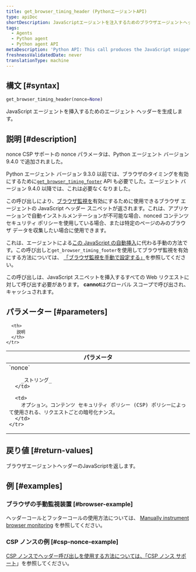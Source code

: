 ```yaml
---
title: get_browser_timing_header (PythonエージェントAPI)
type: apiDoc
shortDescription: JavaScriptエージェントを注入するためのブラウザエージェントヘッダを生成します。
tags:
  - Agents
  - Python agent
  - Python agent API
metaDescription: 'Python API: This call produces the JavaScript snippet you can use to set up browser monitoring.'
freshnessValidatedDate: never
translationType: machine
---
```


## 構文 [#syntax]

```py
get_browser_timing_header(nonce=None)
```

JavaScript エージェントを挿入するための<InlinePopover type="browser"/>エージェント ヘッダーを生成します。

## 説明 [#description]

<Callout variant="important">
  nonce CSP サポートの nonce パラメータは、Python エージェント バージョン 9.4.0 で追加されました。

  Python エージェント バージョン 9.3.0 以前では、ブラウザのタイミングを有効にするために[`get_browser_timing_footer`](/docs/agents/python-agent/python-agent-api/get_browser_timing_footer) API も必要でした。エージェント バージョン 9.4.0 以降では、これは必要なくなりました。
</Callout>

この呼び出しにより、[ブラウザ監視を](/docs/agents/python-agent/supported-features/page-load-timing-python)有効にするために使用できるブラウザ エージェントの JavaScript ヘッダー スニペットが返されます。これは、アプリケーションで自動インストルメンテーションが不可能な場合、nonced コンテンツ セキュリティ ポリシーを使用している場合、または特定のページのみのブラウザ データを収集したい場合に使用できます。

これは、エージェントによる[この JavaScript の自動挿入](/docs/browser/new-relic-browser/installation-configuration/add-apps-new-relic-browser#select-apm-app)に代わる手動の方法です。この呼び出しと`get_browser_timing_footer`を使用してブラウザ監視を有効にする方法については、 [「ブラウザ監視を手動で設定する」](/docs/agents/python-agent/supported-features/page-load-timing-python#manual_instrumentation)を参照してください。

この呼び出しは、JavaScript スニペットを挿入するすべての Web リクエストに対して呼び出す必要があります。 <DNT>**cannot**</DNT>はグローバル スコープで呼び出され、キャッシュされます。

## パラメーター [#parameters]

<table>
  <thead>
    <tr>
      <th width="25%">
        パラメータ
      </th>

      <th>
        説明
      </th>
    </tr>
  </thead>

  <tbody>
    <tr>
      <td>
        `nonce`

        _ストリング_
      </td>

      <td>
        オプション。コンテンツ セキュリティ ポリシー (CSP) ポリシーによって使用される、リクエストごとの暗号化ナンス。
      </td>
    </tr>
  </tbody>
</table>

## 戻り値 [#return-values]

ブラウザエージェントヘッダーのJavaScriptを返します。

## 例 [#examples]

### ブラウザの手動監視装置 [#browser-example]

ヘッダーコールとフッターコールの使用方法については、 [Manually instrument browser monitoring](/docs/agents/python-agent/supported-features/page-load-timing-python#manual_instrumentation) を参照してください。

### CSP ノンスの例 [#csp-nonce-example]

[CSP ノンスでヘッダー呼び出しを使用する方法については、「CSP ノンス サポート](/docs/agents/python-agent/supported-features/page-load-timing-python#csp-nonce-support)」を参照してください。